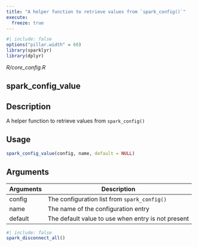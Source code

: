 ```yaml
---
title: "A helper function to retrieve values from `spark_config()`"
execute:
  freeze: true
---
```


```r
#| include: false
options("pillar.width" = 60)
library(sparklyr) 
library(dplyr)
```

*R/core_config.R*

## spark_config_value

## Description
A helper function to retrieve values from `spark_config()`


## Usage
```r
spark_config_value(config, name, default = NULL) 
```

## Arguments
|Arguments|Description|
|---|---|
| config | The configuration list from `spark_config()` |
| name | The name of the configuration entry |
| default | The default value to use when entry is not present |








```r
#| include: false
spark_disconnect_all()
```
